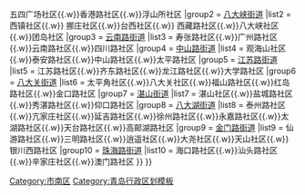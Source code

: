 {{Navbox
|name = 青岛市市南区行政区划
|title = '''[[市南区]]行政区划'''
|above = 行政隶属：{{PRC}}[[青岛市]] · 区政府驻地：[[金门路街道]]
|state = {{{state<includeonly>|collapsed</includeonly>}}}
|group1 = [[街道 (行政区划)|街道]]
|list1 =
{{Navbox subgroup
|group1 = [[香港中路街道]]
|list1 = 江西路社区{{.w}}云霄路社区{{.w}}五四广场社区{{.w}}香港路社区{{.w}}浮山所社区
|group2 = [[八大峡街道]]
|list2 = 西镇社区{{.w}} 挪庄社区{{.w}}台西社区{{.w}} 西藏路社区{{.w}}八大峡社区{{.w}}团岛社区
|group3 = [[云南路街道]]
|list3 = 寿张路社区{{.w}}广州路社区{{.w}}云南路社区{{.w}}四川路社区
|group4 = [[中山路街道_(青岛市)|中山路街道]]
|list4 = 观海山社区{{.w}}泰安路社区{{.w}}中山路社区{{.w}}太平路社区
|group5 = [[江苏路街道_(青岛市)|江苏路街道]]
|list5 = 江苏路社区{{.w}}齐东路社区{{.w}}龙江路社区{{.w}}大学路社区
|group6 = [[八大关街道]]
|list6 = 太平角社区{{.w}}八大关社区{{.w}}福山路社区{{.w}}红岛路社区{{.w}}金口路社区
|group7 = [[湛山街道]]
|list7 = 湛山社区{{.w}}盐城路社区{{.w}}秀湛路社区{{.w}}仰口路社区
|group8 = [[八大湖街道]]
|list8 = 泰州路社区{{.w}}亢家庄社区{{.w}}延吉路社区{{.w}}徐州路社区{{.w}}永嘉路社区{{.w}}太湖路社区{{.w}}天台路社区{{.w}}高邮湖路社区
|group9 = [[金门路街道]]
|list9 = 仙游路社区{{.w}}三明路社区{{.w}}逍遥社区{{.w}}大尧社区{{.w}}天山社区{{.w}}银川西路社区
|group10 = [[珠海路街道]]
|list10 = 海口路社区{{.w}}汕头路社区{{.w}}辛家庄社区{{.w}}澳门路社区
}}
}}<noinclude>
[[Category:市南区]]
[[Category:青岛行政区划模板]]
</noinclude>